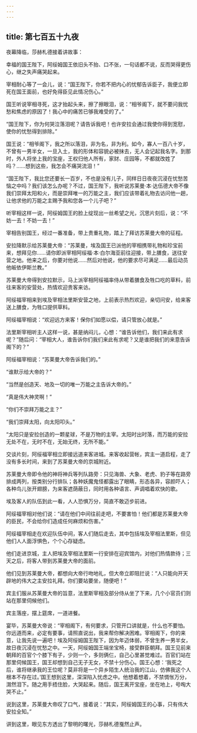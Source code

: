 ```yaml
---
---
---
```

title: 第七百五十九夜
---






夜幕降临，莎赫札德接着讲故事：





幸福的国王陛下，阿绥姆国王依旧头不抬、口不张，一句话都不说，反而哭得更伤心，继之失声痛哭起来。

宰相耐心等了一会儿，说：“国王陛下，你若不把内心的忧郁告诉臣子，我便立即死在国王面前，也好免得臣见此情况伤心。”

国王听说宰相寻死，这才抬起头来，擦了擦眼泪，说：“相爷阁下，就不要问我忧愁和焦虑的原因了！我心中的痛苦已够我难受的了。”

“国王陛下，你为何哭泣落泪呢？请告诉我吧！也许安拉会通过我使你得到宽慰，使你的忧愁得到排除。”

国王说：“相爷阁下，我之所以落泪，非为名，非为利。如今，寡人一百八十岁，不曾有一男半女，一旦入土，我的形体和容貌必被抹去，无人会记起我名字。到那时，外人将坐上我的宝座，王权归他人所有，家财、庄园等，不都就改姓了吗？……想到这些，我怎会不痛哭流泪！”

“国王陛下，我比您还要长一百岁，不也是没有儿子，同样日日夜夜沉浸在忧愁苦恼之中吗？我们该怎么办呢？不过，国王陛下，我听说苏莱曼·本·达伍德大帝不像我们崇拜太阳和火，而是崇拜唯一的万能之主，我们应该带着礼物去访问他一趟，让他求他的万能之主赐予我和您各一个儿子吧？”

听宰相这样一说，阿绥姆国王的脸上绽现出一丝希望之光，沉思片刻后，说：“不妨一去！不妨一去！”

宰相告别国王，经过一番准备，带上贵重礼物，踏上了拜访苏莱曼大帝的征程。

安拉降默示给苏莱曼大帝：“苏莱曼，埃及国王已派他的宰相携带礼物和珍宝前来，想拜见你……请你即派宰相阿绥福·本·白尔海亚前往迎接，带上膳食，送往安营之地。他来之后，你要对他说……然后对他说，他的要求尽可满足……最后动员他皈依伊斯兰教。”

苏莱曼大帝得到安拉默示，马上派宰相阿绥福率侍从带着膳食及牲口吃的草料，前往来客的安营处，热情欢迎贵客来访。

阿绥福宰相来到埃及宰相法里斯安营之地，上前表示热烈欢迎，亲切问安，给来客送上膳食，为牲口提供草料。

阿绥福宰相说：“欢迎远方来客！保你们如愿以偿，请只管放心就是。”

法里斯宰相听主人这样一说，甚是纳闷儿，心想：“谁告诉他们，我们来此有求呢？”随后问：“宰相大人，谁告诉你们我们来此有求呢？又是谁把我们的来意告诉阁下的？”

阿绥福宰相说：“苏莱曼大帝告诉我们的。”

“谁默示给大帝的？”

“当然是创造天、地及一切的唯一万能之主告诉大帝的。”

“真是伟大神灵啊！”

“你们不崇拜万能之主？”

“我们崇拜太阳，向太阳叩头。”

“太阳只是安拉创造的一颗星球，不是万物的主宰。太阳时出时落，而万能的安拉无处不在，无时不在，无始无终，无所不能。”

交谈片刻，阿绥福宰相立即接远道来客进城。来客收起营帐，宾主一道启程，走了没有多长时间，来到了苏莱曼大帝的京城附近。

苏莱曼大帝即令他的神将神兵等列队路旁：只见海兽、大象、老虎、豹子等在路旁排成两列，按类别分行排队；各种妖魔鬼怪都露出了眼睛，形态各异，容颜吓人；各种鸟儿张开翅膀，为来客遮荫蔽日，同时用各种语言、声调唱着欢快的歌。

埃及客人的队伍到此一看，人人恐惧万分，简直不敢迈步前进。

阿绥福宰相对他们说：“请在他们中间往前走吧，不要害怕！他们都是苏莱曼大帝的臣民，不会给你们造成任何麻烦和伤害。”

阿绥福宰相走在欢迎队伍中间，客人们随后走去，其中包括埃及宰相法里斯，但见他们人人面浮惧色，个个心存疑虑。

他们走进京城，主人把埃及宰相法里斯一行安排在迎宾馆内，对他们热情款待；三天之后，将客人带到苏莱曼大帝的面前。

他们见到苏莱曼大帝，都想向大帝行吻地礼，但大帝立即阻拦说：“人只能向开天辟地的伟大之主安拉礼拜。你们要站要坐，随便吧！”

宾主们服从苏莱曼大帝的旨意，法里斯宰相及部分侍从坐了下来，几个小官员们则站在那里伺候他们。

宾主落座，摆上筵席，一道进餐。

宴毕，苏莱曼大帝说：“宰相阁下，有何要求，只管开口讲就是，什么也不要怕。你远道而来，必定有要事，请照直说出，我来帮你解决困难。宰相阁下，你的来意，让我先说一遍吧！埃及阿绥姆国王陛下，因为年迈体弱，不曾生养一男半女，故日夜沉浸在忧愁之中。一天，阿绥姆国王端坐宝椅，接受群臣朝拜。国王见前来朝拜的百官个个膝下有子，少则一个，多则俩仨，自己心里甚觉难过。百官们站在那里伺候国王，国王却想到自己无子无女，不禁十分伤心。国王心想：‘我死之后，谁将继承我的王位呢？莫非将是一个异乡陌生人统治我的江山，仿佛我这个人根本不存在过。’国王想到这里，深深陷入忧虑之中。他想着想着，不禁惆怅万分，潸然泪下。随之用手捂住脸，大哭起来。随后，国王离开宝座，坐在地上，号啕大哭不止。”

说到这里，苏莱曼大帝叹了口气，接着说：“其实，阿绥姆国王的心事，只有伟大安拉全知。”





讲到这里，眼见东方透出了黎明的曙光，莎赫札德戛然止声。